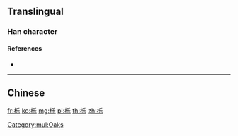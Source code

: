 {{also|櫟}}
==Translingual==

===Han character===
{{Han char|rn=75|rad=木|as=05|sn=9|four=|canj=DHVD|ids=⿰木乐}}

====References====
* {{Han ref|kx=0521.121|hdz=21186.090|uh=680E|ud=26638}}

[[Category:mul:Oaks]]

----

==Chinese==
{{zh-see|櫟}}

[[fr:栎]]
[[ko:栎]]
[[mg:栎]]
[[pl:栎]]
[[th:栎]]
[[zh:栎]]